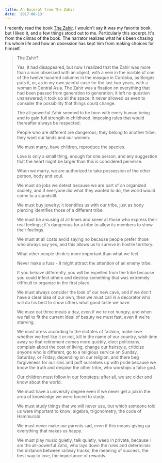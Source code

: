 ```yaml
---
title: An Excerpt from The Zahir
date: '2017-08-13'
---
```


I recently read the book [The Zahir](https://www.amazon.com/Zahir-Novel-Obsession-Paulo-Coelho/dp/0060832819/ref=pd_sbs_14_1?_encoding=UTF8&pd_rd_i=0060832819&pd_rd_r=0Z65F0F7C7N9RXXR06CP&pd_rd_w=7fKft&pd_rd_wg=K9qSH&psc=1&refRID=0Z65F0F7C7N9RXXR06CP). I wouldn't say it was my favorite book, but I liked it, and a few things stood out to me. Particularly this excerpt. It's from the climax of the book. The narrator realizes what he's been chasing his whole life and how an obsession has kept him from making choices for himself.

> The Zahir?
>
> Yes, it had disappeared, but now I realized that the Zahir was more than a man obsessed with an object, with a vein in the marble of one of the twelve hundred columns in the mosque in Cordoba, as Borges puts it, or, as in my own painful case for the last two years, with a woman in Central Asia. The Zahir was a fixation on everything that had been passed from generation to generation; it left no question unanswered; it took up all the space; it never allowed us even to consider the possibility that things could change.
>
> The all-powerful Zahir seemed to be born with every human being and to gain full strength in childhood, imposing rules that would thereafter always be respected:
>
> People who are different are dangerous; they belong to another tribe; they want our lands and our women.
>
> We must marry, have children, reproduce the species.
>
> Love is only a small thing, enough for one person, and any suggestion that the heart might be larger than this is considered perverse.
>
> When we marry, we are authorized to take possession of the other person, body and soul.
>
> We must do jobs we detest because we are part of an organized society, and if everyone did what they wanted to do, the world would come to a standstill.
>
> We must buy jewelry; it identifies us with our tribe, just as body piercing identifies those of a different tribe.
>
> We must be amusing at all times and sneer at those who express their real feelings; it's dangerous for a tribe to allow its members to show their feelings.
>
> We must at all costs avoid saying no because people prefer those who always say yes, and this allows us to survive in hostile territory.
>
> What other people think is more important than what we feel.
>
> Never make a fuss - it might attract the attention of an enemy tribe.
>
> If you behave differently, you will be expelled from the tribe because you could infect others and destroy something that was extremely difficult to organize in the first place.
>
> We must always consider the look of our new cave, and if we don't have a clear idea of our own, then we must call in a decorator who will do his best to show others what good taste we have.
>
> We must eat three meals a day, even if we're not hungry, and when we fail to fit the current ideal of beauty we must fast, even if we're starving.
>
> We must dress according to the dictates of fashion, make love whether we feel like it or not, kill in the name of our country, wish time away so that retirement comes more quickly, elect politicians, complain about the cost of living, change our hairstyle, criticize anyone who is different, go to a religious service on Sunday, Saturday, or Friday, depending on our religion, and there beg forgiveness for our sins and puff ourselves up with pride because we know the truth and despise the other tribe, who worships a false god.
>
> Our children must follow in our footsteps; after all, we are older and know about the world.
>
> We must have a university degree even if we never get a job in the area of knowledge we were forced to study.
>
> We must study things that we will never use, but which someone told us were important to know: algebra, trigonometry, the code of Hammurabi.
>
> We must never make our parents sad, even if this means giving up everything that makes us happy.
>
> We must play music quietly, talk quietly, weep in private, because I am the all-powerful Zahir, who lays down the rules and determines the distance between railway tracks, the meaning of success, the best way to love, the importance of rewards.
